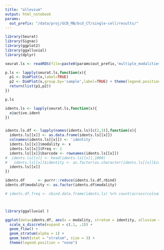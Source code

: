 ```yaml
---
title: "allevium"
output: html_notebook
params:
  out_prefix: "/data/proj/GCB_MB/bcd_CT/single-cell/results/"
---
```


```r
library(Seurat)
library(Signac)
library(ggplot2)
library(ggalluvial)
library(dplyr)

```


```r

seurat.ls <- readRDS(file=paste0(params$out_prefix,'multiple_modalities/ATAC_H3K27ac_H3K27me3/seurat_5000/Seurat_object_clustered.Rds'))

```

```r
p.ls <- lapply(seurat.ls,function(x){
  p1 <- DimPlot(x,label=TRUE)
  p2 <- DimPlot(x,group.by='sample',label=TRUE) + theme(legend.position = 'bottom') + ggtitle(unique(seurat_object$modality))
  return(list(p1,p2))
})

p.ls

```

```r
idents.ls <- lapply(seurat.ls,function(x){
  x@active.ident
})


idents.ls.df <- lapply(names(idents.ls)[c(2,3)],function(x){
  idents.ls[[x]] <- as.data.frame(idents.ls[[x]])
  colnames(idents.ls[[x]]) <- 'identity'
  idents.ls[[x]]$modality <- x
  idents.ls[[x]]$Freq <- 1
  idents.ls[[x]]$barcode <- rownames(idents.ls[[x]])
#  idents.ls[[x]] <- head(idents.ls[[x]],1000)
#   idents.ls[[x]]$identity <- as.factor(as.character(idents.ls[[x]]$identity))
  idents.ls[[x]]
})

idents.df      <- purrr::reduce(idents.ls.df,rbind)
idents.df$modality <- as.factor(idents.df$modality)

# idents.df.freq <- cbind.data.frame(idents.ls) %>% count(across(colnames(cbind.data.frame(idents.ls))))



library(ggalluvial )

ggplot(data=idents.df, aes(x = modality, stratum = identity, alluvium = barcode, y = Freq, fill = identity, label = identity)) +
  scale_x_discrete(expand = c(.1, .1)) +
  geom_flow() +
  geom_stratum(alpha = 1) +
  geom_text(stat = "stratum", size = 3) +
  theme(legend.position = "none") 

```


